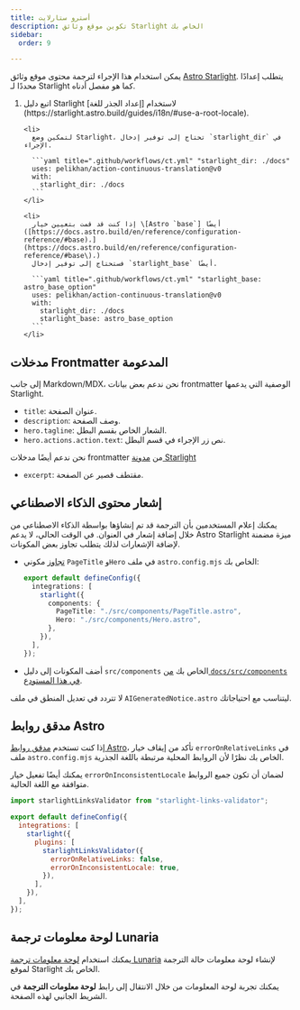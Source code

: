 ```yaml
---
title: أسترو ستارلايت
description: تكوين موقع وثائق Starlight الخاص بك
sidebar:
  order: 9

---
```



يمكن استخدام هذا الإجراء لترجمة محتوى موقع وثائق [Astro Starlight](https://starlight.astro.build/).
يتطلب إعدادًا محددًا لـ Starlight كما هو مفصل أدناه.

<Steps>
  <ol>
    <li>
      اتبع دليل Starlight لاستخدام [إعداد الجذر للغة](https://starlight.astro.build/guides/i18n/#use-a-root-locale).
    </li>

    <li>
      لتمكين وضع Starlight، تحتاج إلى توفير إدخال `starlight_dir` في الإجراء.

      ```yaml title=".github/workflows/ct.yml" "starlight_dir: ./docs"
      uses: pelikhan/action-continuous-translation@v0
      with:
        starlight_dir: ./docs
      ```
    </li>

    <li>
      إذا كنت قد قمت بتعيين خيار \[Astro `base`] أيضًا ([https://docs.astro.build/en/reference/configuration-reference/#base)،](https://docs.astro.build/en/reference/configuration-reference/#base\)،)
      فستحتاج إلى توفير إدخال `starlight_base` أيضًا.

      ```yaml title=".github/workflows/ct.yml" "starlight_base: astro_base_option"
      uses: pelikhan/action-continuous-translation@v0
      with:
        starlight_dir: ./docs
        starlight_base: astro_base_option
      ```
    </li>
  </ol>
</Steps>

## مدخلات Frontmatter المدعومة

إلى جانب Markdown/MDX، نحن ندعم بعض بيانات frontmatter الوصفية التي يدعمها Starlight.

* `title`: عنوان الصفحة.
* `description`: وصف الصفحة.
* `hero.tagline`: الشعار الخاص بقسم البطل.
* `hero.actions.action.text`: نص زر الإجراء في قسم البطل.

نحن ندعم أيضًا مدخلات frontmatter من [مدونة Starlight](https://starlight-blog-docs.vercel.app/)

* `excerpt`: مقتطف قصير عن الصفحة.

## إشعار محتوى الذكاء الاصطناعي

يمكنك إعلام المستخدمين بأن الترجمة قد تم إنشاؤها بواسطة الذكاء الاصطناعي من خلال
إضافة إشعار في العنوان. في الوقت الحالي، لا يدعم Astro Starlight ميزة مضمنة لإضافة الإشعارات
لذلك يتطلب تجاوز بعض المكونات.

* [تجاوز](https://starlight.astro.build/guides/overriding-components/#how-to-override) مكوني `PageTitle` و`Hero` في ملف `astro.config.mjs` الخاص بك:

  ```ts title="astro.config.mjs"
  export default defineConfig({
    integrations: [
      starlight({
        components: {
          PageTitle: "./src/components/PageTitle.astro",
          Hero: "./src/components/Hero.astro",
        },
      }),
    ],
  });
  ```

* أضف المكونات إلى دليل `src/components` الخاص بك [من `docs/src/components` في هذا المستودع](https://github.com/pelikhan/action-continuous-translation/tree/main/docs/src/components).

لا تتردد في تعديل المنطق في ملف `AIGeneratedNotice.astro` ليتناسب مع احتياجاتك.

## مدقق روابط Astro

إذا كنت تستخدم [مدقق روابط Astro](https://github.com/HiDeoo/starlight-links-validator)،
تأكد من إيقاف خيار `errorOnRelativeLinks` في ملف `astro.config.mjs` الخاص بك
نظرًا لأن الروابط المحلية مرتبطة باللغة الجذرية.

يمكنك أيضًا تفعيل خيار `errorOnInconsistentLocale` لضمان أن تكون جميع الروابط متوافقة مع اللغة الحالية.

```js title="astro.config.mjs" "errorOnRelativeLinks: false"
import starlightLinksValidator from "starlight-links-validator";

export default defineConfig({
  integrations: [
    starlight({
      plugins: [
        starlightLinksValidator({
          errorOnRelativeLinks: false,
          errorOnInconsistentLocale: true,
        }),
      ],
    }),
  ],
});
```

## لوحة معلومات ترجمة Lunaria

يمكنك استخدام [لوحة معلومات ترجمة Lunaria](https://lunaria.dev/integrations/starlight/) لإنشاء
لوحة معلومات حالة الترجمة لموقع Starlight الخاص بك.

يمكنك تجربة لوحة المعلومات من خلال الانتقال إلى رابط **لوحة معلومات الترجمة** في الشريط الجانبي لهذه الصفحة.
